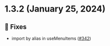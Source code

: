 
<Meta title="Releases/Deprecated versions/v1.3.x/v1.3.2/Changelog"/>

# 1.3.2 (January 25, 2024)

## 🐛 Fixes
* import by alias in useMenuItems  ([#342](https://github.com/infermedica/component-library/pull/342))

